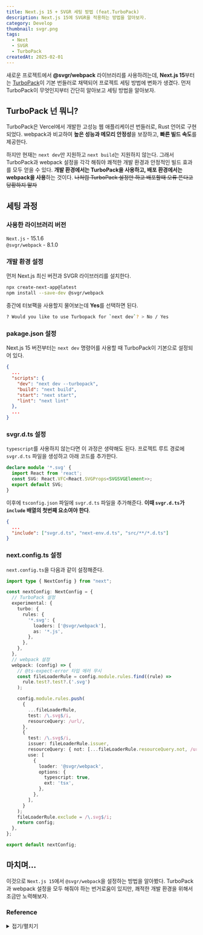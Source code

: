 ```yaml
---
title: Next.js 15 + SVGR 세팅 방법 (feat.TurboPack)
description: Next.js 15에 SVGR을 적용하는 방법을 알아보자.
category: Develop
thumbnail: svgr.png
tags:
  - Next
  - SVGR
  - TurboPack
createdAt: 2025-02-01
---
```


새로운 프로젝트에서 **@svgr/webpack** 라이브러리를 사용하려는데,
 **Next.js 15**부터는 [TurboPack](https://turbo.build/pack/docs)이 기본 번들러로 채택되어 
 프로젝트 세팅 방법에 변화가 생겼다. 먼저 TurboPack이 무엇인지부터 간단히 알아보고 세팅 방법을 알아보자.

## TurboPack 넌 뭐니?
TurboPack은 Vercel에서 개발한 고성능 웹 애플리케이션 번들러로, Rust 언어로 구현되었다. 
webpack과 비교하여 **높은 성능과 메모리 안정성**을 보장하고, **빠른 빌드 속도**를 제공한다.

하지만 현재는 `next dev`만 지원하고 `next build`는 지원하지 않는다. 그래서 
TurboPack과 webpack 설정을 각각 해줘야 쾌적한 개발 환경과 안정적인 빌드 효과를 모두 얻을 수 있다. 
**개발 환경에서는 TurboPack을 사용하고, 배포 환경에서는 webpack을 사용**하는 것이다.
~~나처럼 TurboPack 설정만 하고 배포할때 오류 뜬다고 당황하지 말자~~

## 세팅 과정 
### 사용한 라이브러리 버전 
`Next.js` - 15.1.6  
`@svgr/webpack` - 8.1.0

### 개발 환경 설정 
먼저 Next.js 최신 버전과 SVGR 라이브러리를 설치한다. 
```bash
npx create-next-app@latest
npm install --save-dev @svgr/webpack
```
중간에 터보팩을 사용할지 물어보는데 **Yes**를 선택하면 된다.
```bash
? Would you like to use Turbopack for `next dev`? > No / Yes
```

### pakage.json 설정
Next.js 15 버전부터는 `next dev` 명령어를 사용할 때 TurboPack이 기본으로 설정되어 있다.
```json
{
  ...
  "scripts": {
    "dev": "next dev --turbopack",
    "build": "next build",
    "start": "next start",
    "lint": "next lint"
  },
  ...
}
```

### svgr.d.ts 설정
`typescript`를 사용하지 않는다면 이 과정은 생략해도 된다. 
프로젝트 루트 경로에 `svgr.d.ts` 파일을 생성하고 아래 코드를 추가한다.
```typescript
declare module '*.svg' {
  import React from 'react';
  const SVG: React.VFC<React.SVGProps<SVGSVGElement>>;
  export default SVG;
}
```
이후에 `tsconfig.json` 파일에 `svgr.d.ts` 파일을 추가해준다. **이때 `svgr.d.ts`가 `include` 배열의 첫번째 요소여야 한다**.
```json
{
  ...
  "include": ["svgr.d.ts", "next-env.d.ts", "src/**/*.d.ts"]
}
``` 

### next.config.ts 설정
`next.config.ts`을 다음과 같이 설정해준다.
```typescript
import type { NextConfig } from "next";

const nextConfig: NextConfig = {
  // TurboPack 설정
  experimental: {
    turbo: {
      rules: {
        '*.svg': {
          loaders: ['@svgr/webpack'],
          as: '*.js',
        },
      },
    },
  },
  // webpack 설정
  webpack: (config) => {
    // @ts-expect-error 타입 에러 무시
    const fileLoaderRule = config.module.rules.find((rule) =>
      rule.test?.test?.('.svg')
    );

    config.module.rules.push(
      {
        ...fileLoaderRule,
        test: /\.svg$/i,
        resourceQuery: /url/, 
      },
      {
        test: /\.svg$/i,
        issuer: fileLoaderRule.issuer,
        resourceQuery: { not: [...fileLoaderRule.resourceQuery.not, /url/] },
        use: [
          {
            loader: '@svgr/webpack',
            options: {
              typescript: true,
              ext: 'tsx',
            },
          },
        ],
      }
    );
    fileLoaderRule.exclude = /\.svg$/i;
    return config;
  },
};

export default nextConfig;
```

## 마치며... 
이것으로 `Next.js 15`에서 `@svgr/webpack`을 설정하는 방법을 알아봤다. TurboPack과 webpack 설정을 모두 해줘야 하는 번거로움이 있지만, 
쾌적한 개발 환경을 위해서 조금만 노력해보자.

### Reference
<details>
<summary>접기/펼치기</summary> 

[Next.js - SVGR](https://react-svgr.com/docs/next/)    
[Why Turbopack?](https://turbo.build/pack/docs/why-turbopack)
[Turbopack Dev is Now Stable](https://nextjs.org/blog/turbopack-for-development-stable?utm_source=chatgpt.com)    
[How to import svg icons in Nextjs 15](https://stackoverflow.com/questions/79329145/how-to-import-svg-icons-in-nextjs-15)  
[Turbopack 웹 애플리케이션 성능을 높이는 차세대 번들러](https://dev.drawyourmind.com/posts/introduction_to_turbopack/?utm_source=chatgpt.com)  
[next.config.js: turbo](https://nextjs.org/docs/app/api-reference/config/next-config-js/turbo#examples)
</details>

